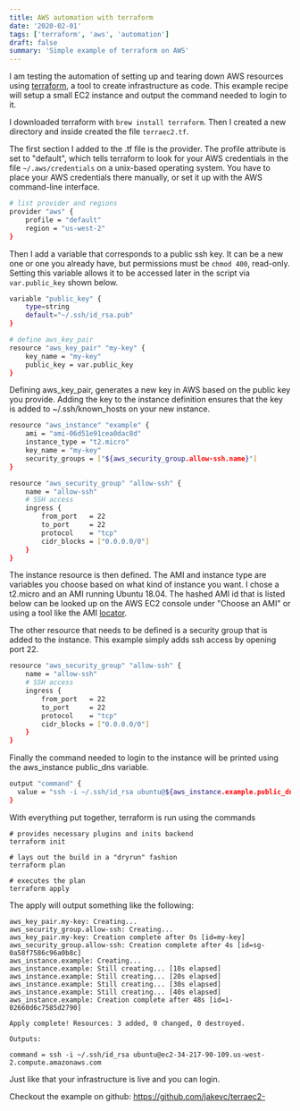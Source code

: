 ```yaml
---
title: AWS automation with terraform
date: '2020-02-01'
tags: ['terraform', 'aws', 'automation']
draft: false
summary: 'Simple example of terraform on AWS'
---
```


I am testing the automation of setting up and tearing down AWS resources using [terraform](https://www.terraform.io/), a tool to create infrastructure as code. This example recipe will setup a small EC2 instance and output the command needed to login to it.

I downloaded terraform with `brew install terraform`. Then I created a new directory and inside created the file `terraec2.tf`.

The first section I added to the .tf file is the provider. The profile attribute is set to "default", which tells terraform to look for your AWS credentials in the file `~/.aws/credentials` on a unix-based operating system. You have to place your AWS credentials there manually, or set it up with the AWS command-line interface.

```bash
# list provider and regions
provider "aws" {
    profile = "default"
    region = "us-west-2"
}
```

Then I add a variable that corresponds to a public ssh key. It can be a new one or one you already have, but permissions must be `chmod 400`, read-only. Setting this variable allows it to be accessed later in the script via `var.public_key` shown below.

```bash
variable "public_key" {
    type=string
    default="~/.ssh/id_rsa.pub"
}

# define aws_key_pair
resource "aws_key_pair" "my-key" {
    key_name = "my-key"
    public_key = var.public_key
}
```

Defining aws_key_pair, generates a new key in AWS based on the public key you provide. Adding the key to the instance definition ensures that the key is added to ~/.ssh/known_hosts on your new instance.

```bash
resource "aws_instance" "example" {
    ami = "ami-06d51e91cea0dac8d"
    instance_type = "t2.micro"
    key_name = "my-key"
    security_groups = ["${aws_security_group.allow-ssh.name}"]
}

resource "aws_security_group" "allow-ssh" {
    name = "allow-ssh"
    # SSH access
    ingress {
        from_port   = 22
        to_port     = 22
        protocol    = "tcp"
        cidr_blocks = ["0.0.0.0/0"]
    }
}
```

The instance resource is then defined. The AMI and instance type are variables you choose based on what kind of instance you want. I chose a t2.micro and an AMI running Ubuntu 18.04. The hashed AMI id that is listed below can be looked up on the AWS EC2 console under "Choose an AMI" or using a tool like the AMI [locator](https://cloud-images.ubuntu.com/locator/ec2/).

The other resource that needs to be defined is a security group that is added to the instance. This example simply adds ssh access by opening port 22.

```bash
resource "aws_security_group" "allow-ssh" {
    name = "allow-ssh"
    # SSH access
    ingress {
        from_port   = 22
        to_port     = 22
        protocol    = "tcp"
        cidr_blocks = ["0.0.0.0/0"]
    }
}
```

Finally the command needed to login to the instance will be printed using the aws_instance public_dns variable.

```bash
output "command" {
  value = "ssh -i ~/.ssh/id_rsa ubuntu@${aws_instance.example.public_dns}"
}
```

With everything put together, terraform is run using the commands

```
# provides necessary plugins and inits backend
terraform init

# lays out the build in a "dryrun" fashion
terraform plan

# executes the plan
terraform apply
```

The apply will output something like the following:

```
aws_key_pair.my-key: Creating...
aws_security_group.allow-ssh: Creating...
aws_key_pair.my-key: Creation complete after 0s [id=my-key]
aws_security_group.allow-ssh: Creation complete after 4s [id=sg-0a58f7586c96a0b8c]
aws_instance.example: Creating...
aws_instance.example: Still creating... [10s elapsed]
aws_instance.example: Still creating... [20s elapsed]
aws_instance.example: Still creating... [30s elapsed]
aws_instance.example: Still creating... [40s elapsed]
aws_instance.example: Creation complete after 48s [id=i-02660d6c7585d2790]

Apply complete! Resources: 3 added, 0 changed, 0 destroyed.

Outputs:

command = ssh -i ~/.ssh/id_rsa ubuntu@ec2-34-217-90-109.us-west-2.compute.amazonaws.com
```

Just like that your infrastructure is live and you can login.

Checkout the example on github: https://github.com/jakevc/terraec2-
